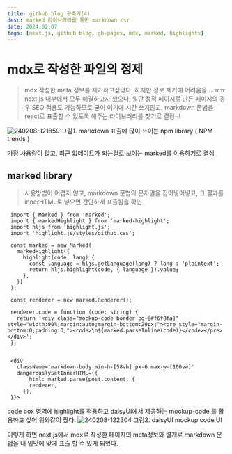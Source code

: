 ```yaml
---
title: github blog 구축기(4)
desc: marked 라이브러리를 통한 markdown csr
date: 2024.02.07
tags: [next.js, github blog, gh-pages, mdx, marked, highlights]
---
```


# mdx로 작성한 파일의 정제

> mdx 작성한 meta 정보를 제거하고싶었다.
> 하지만 정보 제거에 어려움을 ...ㅠㅠ
> next.js 내부에서 모두 해결하고자 했으나, 일단 정적 페이지로 만든 페이지의 경우 SEO 적용도 가능하므로
> 굳이 여기에 시간 쓰지않고, markdown 문법을 react로 표출할 수 있도록 해주는 라이브러리를 찾기로 결정~!

![240208-121859](/posts/2024-02-07/240208-121859.png)
그림1. markdown 표출에 많이 쓰이는 npm library ( NPM trends )

가장 사용량이 많고, 최근 없데이트가 되는걸로 보이는 marked를 이용하기로 결심

## marked library

> 사용방법이 어렵지 않고, markdown 문법의 문자열을 집어넣어넣고, 그 결과를 innerHTML로 넣으면 간단하게 표출됨을 확인

```tsx
 import { Marked } from 'marked';
 import { markedHighlight } from 'marked-highlight';
 import hljs from 'highlight.js';
 import 'highlight.js/styles/github.css';

 const marked = new Marked(
   markedHighlight({
     highlight(code, lang) {
       const language = hljs.getLanguage(lang) ? lang : 'plaintext';
       return hljs.highlight(code, { language }).value;
     },
   })
 );

 const renderer = new marked.Renderer();

 renderer.code = function (code: string) {
   return '<div class="mockup-code border bg-[#f6f8fa]" style="width:90%;margin:auto;margin-bottom:20px;"><pre style="margin-bottom:0;padding:0;"><code>\n${marked.parseInline(code)}</code></pre></div>';
 };


 <div
   className='markdown-body min-h-[58vh] px-6 max-w-[100vw]'
   dangerouslySetInnerHTML={{
     __html: marked.parse(post.content, {
       renderer,
     }),
 }}>
```

code box 영역에 highlight를 적용하고 daisyUI에서 제공하는 mockup-code 를 활용하고 싶어 위와같이 짰다.
![240208-122304](/posts/2024-02-07/240208-122304.png)
그림2. daisyUI mockup code UI

이렇게 하면 next.js에서 mdx로 작성한 페이지의 meta정보와 별개로 markdown 문법을 내 입맛에 맞게 표출 할 수 있게 되었다.
